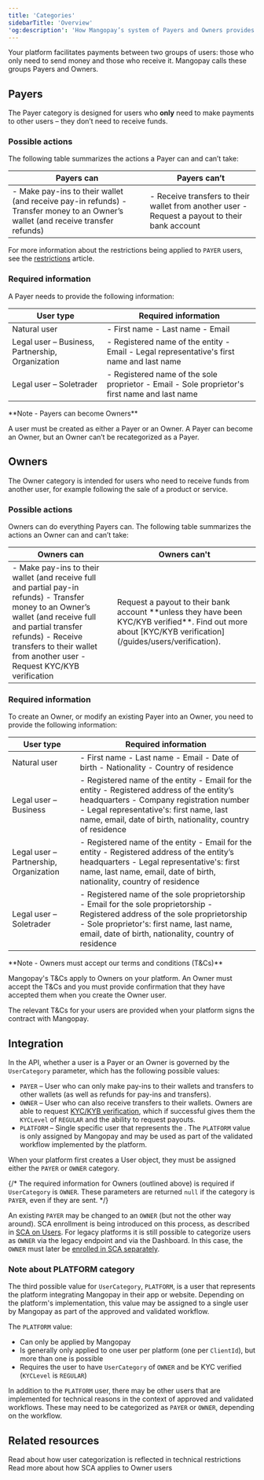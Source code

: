 ```yaml
---
title: 'Categories'
sidebarTitle: 'Overview'  
'og:description': 'How Mangopay’s system of Payers and Owners provides efficiency and security: what each category needs and what they can do.'  
---
```



Your platform facilitates payments between two groups of users: those who only need to send money and those who receive it. Mangopay calls these groups Payers and Owners.

## Payers  

The Payer category is designed for users who **only** need to make payments to other users – they don’t need to receive funds.

### Possible actions  

The following table summarizes the actions a Payer can and can’t take:

<table>
    <thead>
        <tr>
            <th class="header">Payers can</th>
            <th class="header">Payers can’t</th>
        </tr>
    </thead>
    <tbody>
        <tr>
            <td class="table-content">
                - Make pay-ins to their wallet (and receive pay-in refunds)
                - Transfer money to an Owner’s wallet (and receive transfer refunds)
            </td>
            <td class="table-content">
                - Receive transfers to their wallet from another user
                - Request a payout to their bank account
            </td>
        </tr>
    </tbody>
</table> 

For more information about the restrictions being applied to `PAYER` users, see the [restrictions](/guides/users/categories/restrictions) article.

### Required information  

A Payer needs to provide the following information:

<table>
    <thead>
        <tr>
            <th class="header">User type</th>
            <th class="header">Required information</th>
        </tr>
    </thead>
    <tbody>
        <tr>
            <td class="table-content">Natural user</td>
            <td class="table-content">
                - First name
                - Last name
                - Email
            </td>
        </tr>
        <tr>
            <td class="table-content">Legal user – Business, Partnership, Organization</td>
            <td class="table-content">
                - Registered name of the entity
                - Email
                - Legal representative's first name and last name
            </td>
        </tr>
        <tr>
            <td class="table-content">Legal user – Soletrader</td>
            <td class="table-content">
                - Registered name of the sole proprietor
                - Email
                - Sole proprietor's first name and last name
            </td>
        </tr>
    </tbody>
</table>

<Note>  
**Note - Payers can become Owners** 
  
A user must be created as either a Payer or an Owner. A Payer can become an Owner, but an Owner can’t be recategorized as a Payer.  
</Note>  

## Owners  

The Owner category is intended for users who need to receive funds from another user, for example following the sale of a product or service.

### Possible actions  

Owners can do everything Payers can. The following table summarizes the actions an Owner can and can’t take:

<table>
    <thead>
        <tr>
            <th class="header">Owners can</th>
            <th class="header">Owners can't</th>
        </tr>
    </thead>
    <tbody>
        <tr>
            <td class="table-content">
                - Make pay-ins to their wallet (and receive full and partial pay-in refunds)
                - Transfer money to an Owner’s wallet (and receive full and partial transfer refunds)
                - Receive transfers to their wallet from another user
                - Request KYC/KYB verification
            </td>
            <td class="table-content">Request a payout to their bank account **unless they have been KYC/KYB verified**. Find out more about [KYC/KYB verification](/guides/users/verification).</td>
        </tr>
    </tbody>
</table>

### Required information  

To create an Owner, or modify an existing Payer into an Owner, you need to provide the following information:

<table>
    <thead>
        <tr>
            <th class="header">User type</th>
            <th class="header">Required information</th>
        </tr>
    </thead>
    <tbody>
        <tr>
            <td class="table-content">Natural user</td>
            <td class="table-content">
                - First name
                - Last name
                - Email
                - Date of birth
                - Nationality
                - Country of residence
            </td>
        </tr>
        <tr>
            <td class="table-content">Legal user – Business</td>
            <td class="table-content">
                - Registered name of the entity
                - Email for the entity
                - Registered address of the entity’s headquarters
                - Company registration number
                - Legal representative's: first name, last name, email, date of birth, nationality, country of residence
            </td>
        </tr>
        <tr>
            <td class="table-content">Legal user – Partnership, Organization</td>
            <td class="table-content">
                - Registered name of the entity
                - Email for the entity
                - Registered address of the entity’s headquarters
                - Legal representative's: first name, last name, email, date of birth, nationality, country of residence
            </td>
        </tr>
        <tr>
            <td class="table-content">Legal user – Soletrader</td>
            <td class="table-content">
                - Registered name of the sole proprietorship
                - Email for the sole proprietorship
                - Registered address of the sole proprietorship
                - Sole proprietor's: first name, last name, email, date of birth, nationality, country of residence
            </td>
        </tr>
    </tbody>
</table>

<Note>  
**Note - Owners must accept our terms and conditions (T&Cs)** 
  
Mangopay's T&Cs apply to Owners on your platform. An Owner must accept the T&Cs and you must provide confirmation that they have accepted them when you create the Owner user.  

The relevant T&Cs for your users are provided when your platform signs the contract with Mangopay.  
</Note>  

## Integration  

In the API, whether a user is a Payer or an Owner is governed by the `UserCategory` parameter, which has the following possible values:

- `PAYER` – User who can only make pay-ins to their wallets and transfers to other wallets (as well as refunds for pay-ins and transfers).
- `OWNER` – User who can also receive transfers to their wallets. Owners are able to request [KYC/KYB verification](/guides/users/verification), which if successful gives them the `KYCLevel` of `REGULAR` and the ability to request payouts.
- `PLATFORM` – Single specific user that represents the <Platform content="platform"/>. The `PLATFORM` value is only assigned by Mangopay and may be used as part of the validated workflow implemented by the platform.

When your platform first creates a User object, they must be assigned either the `PAYER` or `OWNER` category. 

{/* The required information for Owners (outlined above) is required if `UserCategory` is `OWNER`. These parameters are returned `null` if the category is `PAYER`, even if they are sent. */}

An existing `PAYER` may be changed to an `OWNER` (but not the other way around). SCA enrollment is being introduced on this process, as described in [SCA on Users](/guides/sca/users). For legacy platforms it is still possible to categorize users as `OWNER` via the legacy endpoint and via the Dashboard. In this case, the `OWNER` must later be [enrolled in SCA separately](/guides/sca/users#enroll-an-existing-owner).

### Note about PLATFORM category 
The third possible value for `UserCategory`, `PLATFORM`, is a user that represents the platform integrating Mangopay in their app or website. Depending on the platform's implementation, this value may be assigned to a single user by Mangopay as part of the approved and validated workflow.

The `PLATFORM` value:
- Can only be applied by Mangopay 
- Is generally only applied to one user per platform (one per `ClientId`), but more than one is possible
- Requires the user to have `UserCategory` of `OWNER` and be KYC verified (`KYCLevel` is `REGULAR`)

In addition to the `PLATFORM` user, there may be other users that are implemented for technical reasons in the context of approved and validated workflows. These may need to be categorized as `PAYER` or `OWNER`, depending on the workflow.

## Related resources

<CardGroup cols={2}>
<Card
  title="Restrictions on Payers"
  href="/guides/users/categories/restrictions"
>
Read about how user categorization is reflected in technical restrictions
</Card>
<Card
  title="SCA on users"
  href="/guides/sca/users"
>
Read more about how SCA applies to Owner users
</Card>
</CardGroup>